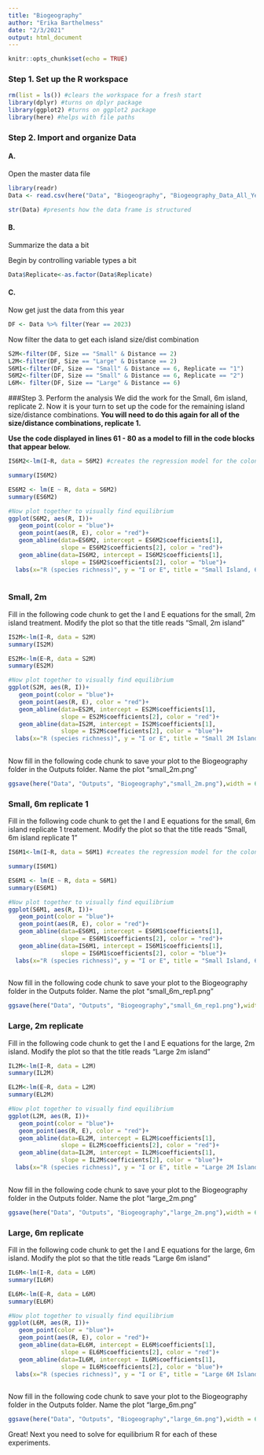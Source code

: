 ```yaml
---
title: "Biogeography"
author: "Erika Barthelmess"
date: "2/3/2021"
output: html_document
---
```


```r
knitr::opts_chunk$set(echo = TRUE)
```
### Step 1. Set up the R workspace

```r
rm(list = ls()) #clears the workspace for a fresh start
library(dplyr) #turns on dplyr package
library(ggplot2) #turns on ggplot2 package
library(here) #helps with file paths
```

### Step 2. Import and organize Data

#### A.
Open the master data file

```r
library(readr)
Data <- read.csv(here("Data", "Biogeography", "Biogeography_Data_All_Years.csv"), stringsAsFactors = T)

str(Data) #presents how the data frame is structured
```
#### B. 
Summarize the data a bit

Begin by controlling variable types a bit
```r
Data$Replicate<-as.factor(Data$Replicate)
```

#### C. 
Now get just the data from this year
```r
DF <- Data %>% filter(Year == 2023)
```

Now filter the data to get each island size/dist combination

```r
S2M<-filter(DF, Size == "Small" & Distance == 2)
L2M<-filter(DF, Size == "Large" & Distance == 2)
S6M1<-filter(DF, Size == "Small" & Distance == 6, Replicate == "1")
S6M2<-filter(DF, Size == "Small" & Distance == 6, Replicate == "2")
L6M<- filter(DF, Size == "Large" & Distance == 6)

```
###Step 3. Perform the analysis
We did the work for the Small, 6m island, replicate 2. Now it is your turn to set up the code for the remaining island size/distance combinations.
**You will need to do this again for all of the size/distance combinations, replicate 1.**

**Use the code displayed in lines 61 - 80 as a model to fill in the code blocks that appear below.**

```r
IS6M2<-lm(I~R, data = S6M2) #creates the regression model for the colonization (I) vs. R for the Small (S), 6m (6M) island, replicate 2.

summary(IS6M2)

ES6M2 <- lm(E ~ R, data = S6M2)
summary(ES6M2)

#Now plot together to visually find equilibrium 
ggplot(S6M2, aes(R, I))+
   geom_point(color = "blue")+
   geom_point(aes(R, E), color = "red")+
   geom_abline(data=ES6M2, intercept = ES6M2$coefficients[1], 
               slope = ES6M2$coefficients[2], color = "red")+
   geom_abline(data=IS6M2, intercept = IS6M2$coefficients[1], 
               slope = IS6M2$coefficients[2], color = "blue")+
  labs(x="R (species richness)", y = "I or E", title = "Small Island, 6 m, replicate 2")
  
```

### Small, 2m
Fill in the following code chunk to get the I and E equations for the small, 2m island treatment. Modify the plot so that the title reads "Small, 2m island"

```r
IS2M<-lm(I~R, data = S2M) 
summary(IS2M)

ES2M<-lm(E~R, data = S2M) 
summary(ES2M)

#Now plot together to visually find equilibrium 
ggplot(S2M, aes(R, I))+
   geom_point(color = "blue")+
   geom_point(aes(R, E), color = "red")+
   geom_abline(data=ES2M, intercept = ES2M$coefficients[1], 
               slope = ES2M$coefficients[2], color = "red")+
   geom_abline(data=IS2M, intercept = IS2M$coefficients[1], 
               slope = IS2M$coefficients[2], color = "blue")+
  labs(x="R (species richness)", y = "I or E", title = "Small 2M Island")
  
```

Now fill in the following code chunk to save your plot to the Biogeography folder in the Outputs folder. Name the plot "small_2m.png"
```r
ggsave(here("Data", "Outputs", "Biogeography","small_2m.png"),width = 6, height =4)
```

### Small, 6m replicate 1
Fill in the following code chunk to get the I and E equations for the small, 6m island replicate 1 treatement. Modify the plot so that the title reads "Small, 6m island replicate 1"

```r
IS6M1<-lm(I~R, data = S6M1) #creates the regression model for the colonization (I) vs. R for the Small (S), 6m (6M) island, replicate 2.

summary(IS6M1)

ES6M1 <- lm(E ~ R, data = S6M1)
summary(ES6M1)

#Now plot together to visually find equilibrium 
ggplot(S6M1, aes(R, I))+
   geom_point(color = "blue")+
   geom_point(aes(R, E), color = "red")+
   geom_abline(data=ES6M1, intercept = ES6M1$coefficients[1], 
               slope = ES6M1$coefficients[2], color = "red")+
   geom_abline(data=IS6M1, intercept = IS6M1$coefficients[1], 
               slope = IS6M1$coefficients[2], color = "blue")+
  labs(x="R (species richness)", y = "I or E", title = "Small Island, 6 m, replicate 1")
  
```

Now fill in the following code chunk to save your plot to the Biogeography folder in the Outputs folder. Name the plot "small_6m_rep1.png"
```r
ggsave(here("Data", "Outputs", "Biogeography","small_6m_rep1.png"),width = 6, height =4)
```

### Large, 2m replicate
Fill in the following code chunk to get the I and E equations for the large, 2m island. Modify the plot so that the title reads "Large 2m island"

```r
IL2M<-lm(I~R, data = L2M) 
summary(IL2M)

EL2M<-lm(E~R, data = L2M) 
summary(EL2M)

#Now plot together to visually find equilibrium 
ggplot(L2M, aes(R, I))+
   geom_point(color = "blue")+
   geom_point(aes(R, E), color = "red")+
   geom_abline(data=EL2M, intercept = EL2M$coefficients[1], 
               slope = EL2M$coefficients[2], color = "red")+
   geom_abline(data=IL2M, intercept = IL2M$coefficients[1], 
               slope = IL2M$coefficients[2], color = "blue")+
  labs(x="R (species richness)", y = "I or E", title = "Large 2M Island")
  
```

Now fill in the following code chunk to save your plot to the Biogeography folder in the Outputs folder. Name the plot "large_2m.png"
```r
ggsave(here("Data", "Outputs", "Biogeography","large_2m.png"),width = 6, height =4)
```

### Large, 6m replicate
Fill in the following code chunk to get the I and E equations for the large, 6m island. Modify the plot so that the title reads "Large 6m island"

```r
IL6M<-lm(I~R, data = L6M) 
summary(IL6M)

EL6M<-lm(E~R, data = L6M) 
summary(EL6M)

#Now plot together to visually find equilibrium 
ggplot(L6M, aes(R, I))+
   geom_point(color = "blue")+
   geom_point(aes(R, E), color = "red")+
   geom_abline(data=EL6M, intercept = EL6M$coefficients[1], 
               slope = EL6M$coefficients[2], color = "red")+
   geom_abline(data=IL6M, intercept = IL6M$coefficients[1], 
               slope = IL6M$coefficients[2], color = "blue")+
  labs(x="R (species richness)", y = "I or E", title = "Large 6M Island")
  
```

Now fill in the following code chunk to save your plot to the Biogeography folder in the Outputs folder. Name the plot "large_6m.png"
```r
ggsave(here("Data", "Outputs", "Biogeography","large_6m.png"),width = 6, height =4)
```


Great! Next you need to solve for equilibrium R for each of these experiments.
